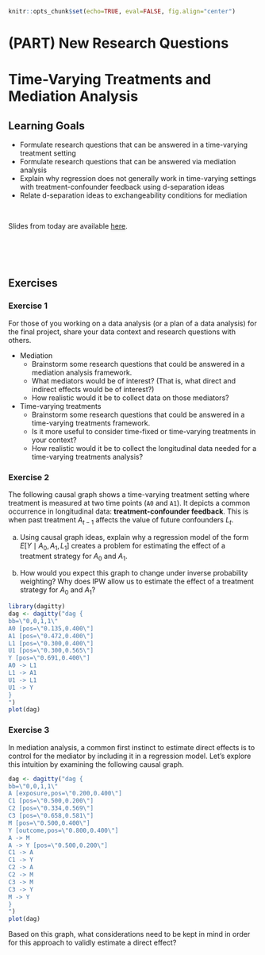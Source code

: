 ```r
knitr::opts_chunk$set(echo=TRUE, eval=FALSE, fig.align="center")
```

# (PART) New Research Questions {-}

# Time-Varying Treatments and Mediation Analysis

## Learning Goals {-}

- Formulate research questions that can be answered in a time-varying treatment setting
- Formulate research questions that can be answered via mediation analysis
- Explain why regression does not generally work in time-varying settings with treatment-confounder feedback using d-separation ideas
- Relate d-separation ideas to exchangeability conditions for mediation


<br>


Slides from today are available [here](https://docs.google.com/presentation/d/1bAYaNzoYV9mKyOwNxk5uLyuqzTZmpuWZRRleec61fNo/edit?usp=sharing).


<br><br><br>


## Exercises {-}

### Exercise 1 {-}

For those of you working on a data analysis (or a plan of a data analysis) for the final project, share your data context and research questions with others.

- Mediation
    - Brainstorm some research questions that could be answered in a mediation analysis framework.
    - What mediators would be of interest? (That is, what direct and indirect effects would be of interest?)
    - How realistic would it be to collect data on those mediators?

- Time-varying treatments
    - Brainstorm some research questions that could be answered in a time-varying treatments framework.
    - Is it more useful to consider time-fixed or time-varying treatments in your context?
    - How realistic would it be to collect the longitudinal data needed for a time-varying treatments analysis?


### Exercise 2 {-}

The following causal graph shows a time-varying treatment setting where treatment is measured at two time points (`A0` and `A1`). It depicts a common occurrence in longitudinal data: **treatment-confounder feedback**. This is when past treatment $A_{t-1}$ affects the value of future confounders $L_{t}$.

a. Using causal graph ideas, explain why a regression model of the form $E[Y \mid A_0, A_1, L_1]$ creates a problem for estimating the effect of a treatment strategy for $A_0$ and $A_1$.

b. How would you expect this graph to change under inverse probability weighting? Why does IPW allow us to estimate the effect of a treatment strategy for $A_0$ and $A_1$?

```r
library(dagitty)
dag <- dagitty("dag {
bb=\"0,0,1,1\"
A0 [pos=\"0.135,0.400\"]
A1 [pos=\"0.472,0.400\"]
L1 [pos=\"0.300,0.400\"]
U1 [pos=\"0.300,0.565\"]
Y [pos=\"0.691,0.400\"]
A0 -> L1
L1 -> A1
U1 -> L1
U1 -> Y
}
")
plot(dag)
```


### Exercise 3 {-}

In mediation analysis, a common first instinct to estimate direct effects is to control for the mediator by including it in a regression model. Let's explore this intuition by examining the following causal graph.

```r
dag <- dagitty("dag {
bb=\"0,0,1,1\"
A [exposure,pos=\"0.200,0.400\"]
C1 [pos=\"0.500,0.200\"]
C2 [pos=\"0.334,0.569\"]
C3 [pos=\"0.658,0.581\"]
M [pos=\"0.500,0.400\"]
Y [outcome,pos=\"0.800,0.400\"]
A -> M
A -> Y [pos=\"0.500,0.200\"]
C1 -> A
C1 -> Y
C2 -> A
C2 -> M
C3 -> M
C3 -> Y
M -> Y
}
")
plot(dag)
```

Based on this graph, what considerations need to be kept in mind in order for this approach to validly estimate a direct effect?
